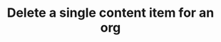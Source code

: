 ---
title: 'Delete a single content item for an org'
openapi: 'DEL /schema/content/delete/{org}/{contentId}'
---